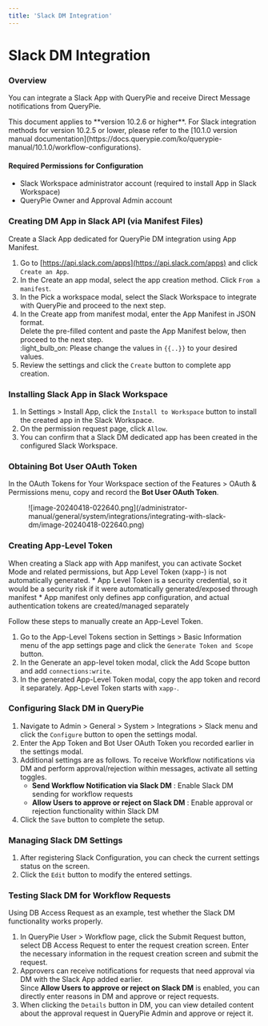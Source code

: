 ```yaml
---
title: 'Slack DM Integration'
---
```



# Slack DM Integration

### Overview

You can integrate a Slack App with QueryPie and receive Direct Message notifications from QueryPie.

<Callout type="info">
This document applies to **version 10.2.6 or higher**.
For Slack integration methods for version 10.2.5 or lower, please refer to the [10.1.0 version manual documentation](https://docs.querypie.com/ko/querypie-manual/10.1.0/workflow-configurations).
</Callout>

#### Required Permissions for Configuration

* Slack Workspace administrator account (required to install App in Slack Workspace)
* QueryPie Owner and Approval Admin account

### Creating DM App in Slack API (via Manifest Files)

Create a Slack App dedicated for QueryPie DM integration using App Manifest.

1. Go to [https://api.slack.com/apps](https://api.slack.com/apps) and click `Create an App`.<br/>
2. In the Create an app modal, select the app creation method. Click `From a manifest`.<br/>
3. In the Pick a workspace modal, select the Slack Workspace to integrate with QueryPie and proceed to the next step.<br/>
4. In the Create app from manifest modal, enter the App Manifest in JSON format. <br/>Delete the pre-filled content and paste the App Manifest below, then proceed to the next step.<br/>:light_bulb_on: Please change the values in `{{..}}` to your desired values.
5. Review the settings and click the `Create` button to complete app creation.<br/>

### Installing Slack App in Slack Workspace

1. In Settings &gt; Install App, click the `Install to Workspace` button to install the created app in the Slack Workspace.
2. On the permission request page, click `Allow`.
3. You can confirm that a Slack DM dedicated app has been created in the configured Slack Workspace.

### Obtaining Bot User OAuth Token

In the OAuth Tokens for Your Workspace section of the Features &gt; OAuth & Permissions menu, copy and record the **Bot User OAuth Token**.

<figure data-layout="center" data-align="center">
![image-20240418-022640.png](/administrator-manual/general/system/integrations/integrating-with-slack-dm/image-20240418-022640.png)
</figure>

### Creating App-Level Token

<Callout type="info">
When creating a Slack app with App manifest, you can activate Socket Mode and related permissions, but App Level Token (xapp-) is not automatically generated.
* App Level Token is a security credential, so it would be a security risk if it were automatically generated/exposed through manifest
* App manifest only defines app configuration, and actual authentication tokens are created/managed separately
</Callout>

Follow these steps to manually create an App-Level Token.

1. Go to the App-Level Tokens section in Settings &gt; Basic Information menu of the app settings page and click the `Generate Token and Scope` button.<br/>
2. In the Generate an app-level token modal, click the Add Scope button and add `connections:write`.<br/>
3. In the generated App-Level Token modal, copy the app token and record it separately. App-Level Token starts with `xapp-`.

### Configuring Slack DM in QueryPie

1. Navigate to Admin &gt; General &gt; System &gt; Integrations &gt; Slack menu and click the `Configure` button to open the settings modal.<br/>
2. Enter the App Token and Bot User OAuth Token you recorded earlier in the settings modal.
3. Additional settings are as follows. To receive Workflow notifications via DM and perform approval/rejection within messages, activate all setting toggles.
    *  **Send Workflow Notification via Slack DM**  : Enable Slack DM sending for workflow requests
    *  **Allow Users to approve or reject on Slack DM**  : Enable approval or rejection functionality within Slack DM<br/>
4. Click the `Save` button to complete the setup.

### Managing Slack DM Settings

1. After registering Slack Configuration, you can check the current settings status on the screen.<br/>
2. Click the `Edit` button to modify the entered settings.<br/>

### Testing Slack DM for Workflow Requests

Using DB Access Request as an example, test whether the Slack DM functionality works properly.

1. In QueryPie User &gt; Workflow page, click the Submit Request button, select DB Access Request to enter the request creation screen. Enter the necessary information in the request creation screen and submit the request.
2. Approvers can receive notifications for requests that need approval via DM with the Slack App added earlier.<br/> Since **Allow Users to approve or reject on Slack DM** is enabled, you can directly enter reasons in DM and approve or reject requests.<br/>
3. When clicking the `Details` button in DM, you can view detailed content about the approval request in QueryPie Admin and approve or reject it.<br/>
